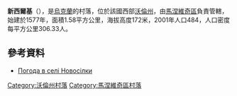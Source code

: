 {{coord|51|13|13|N|25|47|2|E|scale:30000|display=title}}

'''新西爾基'''（{{lang-uk|Новосілки}}），是[[烏克蘭|烏克蘭]]的村落，位於該國西部[[沃倫州|沃倫州]]，由[[馬涅維奇區|馬涅維奇區]]負責管轄，始建於1577年，面積1.58平方公里，海拔高度172米，2001年人口484，人口密度每平方公里306.33人。

==參考資料==
* [http://weather.in.ua/ua/volynskaja/18159 Погода в селі Новосілки] {{Wayback|url=http://weather.in.ua/ua/volynskaja/18159 |date=20160305090518 }}

[[Category:沃倫州村落|Category:沃倫州村落]]
[[Category:馬涅維奇區村落|Category:馬涅維奇區村落]]


{{Volyn-geo-stub}}